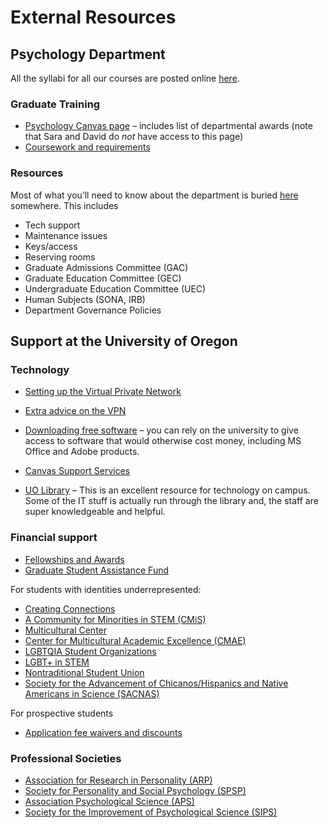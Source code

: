 # External Resources{#external}

## Psychology Department

All the syllabi for all our courses are posted online [here](https://psychology.uoregon.edu/courses/). 

### Graduate Training

- [Psychology Canvas page](https://canvas.uoregon.edu/courses/47465) -- includes list of departmental awards (note that Sara and David do _not_ have access to this page)
- [Coursework and requirements](https://psychology.uoregon.edu/graduate/current-students/doctoral-program/coursework-requirements/)

### Resources

Most of what you’ll need to know about the department is buried [here](https://psyres.uoregon.edu/) somewhere. This includes

- Tech support
- Maintenance issues
- Keys/access
- Reserving rooms
- Graduate Admissions Committee (GAC)
- Graduate Education Committee (GEC)
- Undergraduate Education Committee (UEC)
- Human Subjects (SONA, IRB)
- Department Governance Policies

## Support at the University of Oregon

### Technology

- [Setting up the Virtual Private Network](https://service.uoregon.edu/TDClient/2030/Portal/KB/ArticleDet?ID=31471)
- [Extra advice on the VPN]( https://coehelp.uoregon.edu/how-to-guides/vpn-access-with-cisco-anyconnect/)
- [Downloading free software](https://software.uoregon.edu/) -- you can rely on the university to give access to software that would otherwise cost money, including MS Office and Adobe products.
- [Canvas Support Services](https://service.uoregon.edu/TDClient/2030/Portal/Requests/ServiceDet?ID=38635)

- [UO Library](https://library.uoregon.edu/) -- This is an excellent resource for technology on campus. Some of the IT stuff is actually run through the library and, the staff are super knowledgeable and helpful.

### Financial support
- [Fellowships and Awards](https://gradschool.uoregon.edu/funding/awards)
- [Graduate Student Assistance Fund](https://gradschool.uoregon.edu/funding/special-assistance-funds/assistance-fund)

For students with identities underrepresented:

- [Creating Connections](https://inclusion.uoregon.edu/graduate-support)
- [A Community for Minorities in STEM (CMiS)](https://pages.uoregon.edu/cmis/)
- [Multicultural Center](https://inclusion.uoregon.edu/mcc)
- [Center for Multicultural Academic Excellence (CMAE)](https://inclusion.uoregon.edu/content/center-multicultural-academic-excellence-cmae)
- [LGBTQIA Student Organizations](https://dos.uoregon.edu/lgbt-orgs)
- [LGBT+ in STEM](https://blogs.uoregon.edu/lgbtinstem/lgbtstem-day-2019/)
- [Nontraditional Student Union](https://dos.uoregon.edu/nontrad)
- [Society for the Advancement of Chicanos/Hispanics and Native Americans in Science (SACNAS)](https://uosacnas.uoregon.edu/)

For prospective students

- [Application fee waivers and discounts](https://gradschool.uoregon.edu/admissions/how-to-apply/application-fee-waivers)

### Professional Societies
- [Association for Research in Personality (ARP)](https://www.personality-arp.org)
- [Society for Personality and Social Psychology (SPSP)](http://spsp.org/)
- [Association Psychological Science (APS)](https://www.psychologicalscience.org/)
- [Society for the Improvement of Psychological Science (SIPS)](https://improvingpsych.org/)

